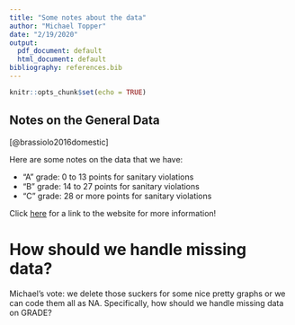 ```yaml
---
title: "Some notes about the data"
author: "Michael Topper"
date: "2/19/2020"
output:
  pdf_document: default
  html_document: default
bibliography: references.bib
---
```


```r
knitr::opts_chunk$set(echo = TRUE)
```

## Notes on the General Data
[@brassiolo2016domestic]

Here are some notes on the data that we have:

- "A" grade: 0 to 13 points for sanitary violations
- "B" grade: 14 to 27 points for sanitary violations
- "C" grade: 28 or more points for sanitary violations

Click [here](https://a816-health.nyc.gov/ABCEatsRestaurants/#/faq) for a link to the website for more information!

# How should we handle missing data?
Michael's vote: we delete those suckers for some nice pretty graphs or we can code them all as NA. Specifically, how should we handle missing data on GRADE?
